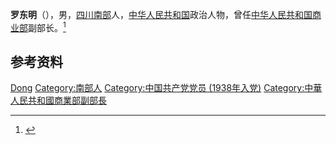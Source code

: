 '''罗东明'''（{{bd|1917年|5月|2005年|5月29日}}），男，[[四川|四川]][[南部县|南部]]人，[[中华人民共和国|中华人民共和国]]政治人物，曾任[[中华人民共和国商业部|中华人民共和国商业部]]副部长。<ref>{{Cite web|title=罗东明同志逝世|url=http://news.sina.com.cn/c/2005-06-17/20086201677s.shtml|accessdate=2020-09-22|work=新华网}}</ref>

== 参考资料 ==
{{reflist}}

{{中国人物小作品}}

{{Authority control}}
{{DEFAULTSORT:Luo罗}}
[[Category:罗姓|Dong]]
[[Category:南部人|Category:南部人]]
[[Category:中国共产党党员_(1938年入党)|Category:中国共产党党员 (1938年入党)]]
[[Category:中華人民共和國商業部副部長|Category:中華人民共和國商業部副部長]]